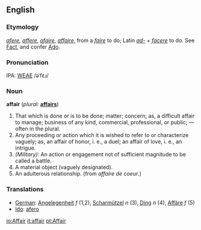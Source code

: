 ==English==

===Etymology===
{{OE.}} ''[[afere]], [[affere]]'', {{OF.}} ''[[afaire]]'', {{F.}} ''[[affaire]]'', from a ''[[faire]]'' to do; Latin ''[[ad-]] + [[facere]]'' to do.  See [[Fact]], and confer [[Ado]].

===Pronunciation===
IPA: [[WEAE]] /əˈfɛɹ/

===Noun===
'''affair'''  (''plural:'' '''[[affairs]]''')
# That which is done or is to be done; matter; concern; as, a difficult affair to manage; business of any kind, commercial, professional, or public; &mdash; often in the  plural. 
# Any proceeding or action which it is wished to refer to or characterize vaguely; as, an affair of honor, i. e., a duel; an affair of love, i. e., an intrigue.
# ''(Military):'' An action or engagement not of sufficient magnitude to be called a battle.
# A material object (vaguely designated).
# An adulterous relationship. (from ''affaire de coeur''.)

===Translations===

*[[German]]: [[Angelegenheit]] ''f'' (1,2), [[Scharmützel]] ''n'' (3), [[Ding]] ''n'' (4), [[Affäre]] ''f'' (5)
*[[Ido]]: [[afero]]

[[io:Affair]]
[[it:affair]]
[[pt:Affair]]